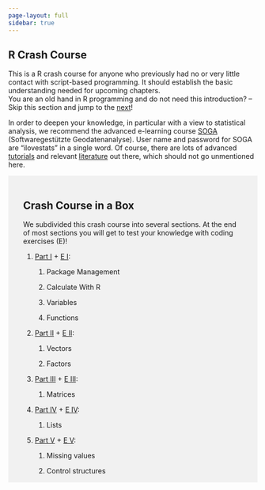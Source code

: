 ```yaml
---
page-layout: full
sidebar: true
---
```


::: {#main .site-main role="main"}
::: entry-header
# R Crash Course {#r-crash-course .entry-title}
:::

::: entry-content
This is a R crash course for anyone who previously had no or very little contact with script-based programming. It should establish the basic understanding needed for upcoming chapters.\
You are an old hand in R programming and do not need this introduction? -- Skip this section and jump to the [next](https://blogs.fu-berlin.de/reseda/acquire/)!

In order to deepen your knowledge, in particular with a view to statistical analysis, we recommend the advanced e-learning course [SOGA](https://www.geo.fu-berlin.de/en/v/soga/index.html){target="_blank" rel="noopener"} (Softwaregestützte Geodatenanalyse). User name and password for SOGA are "ilovestats" in a single word. Of course, there are lots of advanced [tutorials](https://www.rstudio.com/online-learning/#R){target="_blank" rel="noopener"} and relevant [literature](https://cran.r-project.org/doc/manuals/R-intro.pdf){target="_blank" rel="noopener"} out there, which should not go unmentioned here.

::: {style="background-color: #f1f1f1;padding: 18px 30px 1px"}
# Crash Course in a Box

We subdivided this crash course into several sections. At the end of most sections you will get to test your knowledge with coding exercises (E)!

1.  [Part I](./contents/Part-I/index.qmd) + [E I](./contents/Part-I/R-ExcerciseI):

    1.  Package Management

    2.  Calculate With R

    3.  Variables

    4.  Functions

2.  [Part II](./contents/Part-II/index.qmd) + [E II](./contents/Part-I/R-ExcerciseII):

    1.  Vectors

    2.  Factors

3.  [Part III](./contents/Part-III/index.qmd) + [E III](./contents/Part-I/R-ExcerciseIII):

    1.  Matrices

4.  [Part IV](./contents/Part-IV/index.qmd) + [E IV](./contents/Part-I/R-ExcerciseIV):

    1.  Lists

5.  [Part V](./contents/Part-V/index.qmd) + [E V](./contents/Part-I/R-ExcerciseV):

    1.  Missing values

    2.  Control structures
:::
:::
:::
